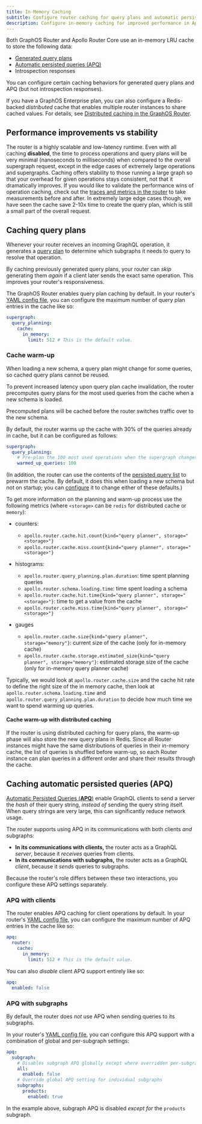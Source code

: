 ```yaml
---
title: In-Memory Caching
subtitle: Configure router caching for query plans and automatic persisted queries
description: Configure in-memory caching for improved performance in Apollo GraphOS Router or Apollo Router Core. Configure query plans and automatic persisted queries caching.
---
```


Both GraphOS Router and Apollo Router Core use an in-memory LRU cache to store the following data:

- [Generated query plans](#caching-query-plans)
- [Automatic persisted queries (APQ)](#caching-automatic-persisted-queries-apq)
- Introspection responses

You can configure certain caching behaviors for generated query plans and APQ (but not introspection responses).

<Tip>

If you have a GraphOS Enterprise plan, you can also configure a Redis-backed _distributed_ cache that enables multiple router instances to share cached values. For details, see [Distributed caching in the GraphOS Router](/router/configuration/distributed-caching/).

</Tip>

## Performance improvements vs stability

The router is a highly scalable and low-latency runtime. Even with all caching **disabled**, the time to process operations and query plans will be very minimal (nanoseconds to milliseconds) when compared to the overall supergraph request, except in the edge cases of extremely large operations and supergraphs. Caching offers stability to those running a large graph so that your overhead for given operations stays consistent, not that it dramatically improves. If you would like to validate the performance wins of operation caching, check out the [traces and metrics in the router](/router/configuration/telemetry/instrumentation/standard-instruments#performance) to take measurements before and after. In extremely large edge cases though, we have seen the cache save 2-10x time to create the query plan, which is still a small part of the overall request.

## Caching query plans

Whenever your router receives an incoming GraphQL operation, it generates a [query plan](/federation/query-plans/) to determine which subgraphs it needs to query to resolve that operation.

By caching previously generated query plans, your router can _skip_ generating them _again_ if a client later sends the exact same operation. This improves your router's responsiveness.

The GraphOS Router enables query plan caching by default. In your router's [YAML config file](/router/configuration/overview/#yaml-config-file), you can configure the maximum number of query plan entries in the cache like so:

```yaml title="router.yaml"
supergraph:
  query_planning:
    cache:
      in_memory:
        limit: 512 # This is the default value.
```

### Cache warm-up

When loading a new schema, a query plan might change for some queries, so cached query plans cannot be reused.

To prevent increased latency upon query plan cache invalidation, the router precomputes query plans for the most used queries from the cache when a new schema is loaded.

Precomputed plans will be cached before the router switches traffic over to the new schema.

By default, the router warms up the cache with 30% of the queries already in cache, but it can be configured as follows:

```yaml title="router.yaml"
supergraph:
  query_planning:
    # Pre-plan the 100 most used operations when the supergraph changes
    warmed_up_queries: 100
```

(In addition, the router can use the contents of the [persisted query list](/router/configuration/persisted-queries) to prewarm the cache. By default, it does this when loading a new schema but not on startup; you can [configure](/router/configuration/persisted-queries#persisted-queries#experimental_prewarm_query_plan_cache) it to change either of these defaults.)

To get more information on the planning and warm-up process use the following metrics (where `<storage>` can be `redis` for distributed cache or `memory`):

- counters:

  - `apollo.router.cache.hit.count{kind="query planner", storage="<storage>"}`
  - `apollo.router.cache.miss.count{kind="query planner", storage="<storage>"}`

- histograms:

  - `apollo.router.query_planning.plan.duration`: time spent planning queries
  - `apollo.router.schema.loading.time`: time spent loading a schema
  - `apollo.router.cache.hit.time{kind="query planner", storage="<storage>"}`: time to get a value from the cache
  - `apollo.router.cache.miss.time{kind="query planner", storage="<storage>"}`

- gauges
  - `apollo.router.cache.size{kind="query planner", storage="memory"}`: current size of the cache (only for in-memory cache)
  - `apollo.router.cache.storage.estimated_size{kind="query planner", storage="memory"}`: estimated storage size of the cache (only for in-memory query planner cache)

Typically, we would look at `apollo.router.cache.size` and the cache hit rate to define the right size of the in memory cache,
then look at `apollo.router.schema.loading.time` and `apollo.router.query_planning.plan.duration` to decide how much time we want to spend warming up queries.

#### Cache warm-up with distributed caching

If the router is using distributed caching for query plans, the warm-up phase will also store the new query plans in Redis. Since all Router instances might have the same distributions of queries in their in-memory cache, the list of queries is shuffled before warm-up, so each Router instance can plan queries in a different order and share their results through the cache.

## Caching automatic persisted queries (APQ)

[Automatic Persisted Queries (**APQ**)](/apollo-server/performance/apq/) enable GraphQL clients to send a server the _hash_ of their query string, _instead of_ sending the query string itself. When query strings are very large, this can significantly reduce network usage.

The router supports using APQ in its communications with both clients _and_ subgraphs:

- **In its communications with clients,** the router acts as a GraphQL _server_, because it _receives_ queries from clients.
- **In its communications with subgraphs,** the router acts as a GraphQL _client_, because it _sends_ queries to subgraphs.

Because the router's role differs between these two interactions, you configure these APQ settings separately.

### APQ with clients

The router enables APQ caching for client operations by default. In your router's [YAML config file](/router/configuration/overview/#yaml-config-file), you can configure the maximum number of APQ entries in the cache like so:

```yaml title="router.yaml"
apq:
  router:
    cache:
      in_memory:
        limit: 512 # This is the default value.
```

You can also _disable_ client APQ support entirely like so:

```yaml title="router.yaml"
apq:
  enabled: false
```

### APQ with subgraphs

By default, the router does _not_ use APQ when sending queries to its subgraphs.

In your router's [YAML config file](/router/configuration/overview/#yaml-config-file), you can configure this APQ support with a combination of global and per-subgraph settings:

```yaml title="router.yaml"
apq:
  subgraph:
    # Disables subgraph APQ globally except where overridden per-subgraph
    all:
      enabled: false
    # Override global APQ setting for individual subgraphs
    subgraphs:
      products:
        enabled: true
```

In the example above, subgraph APQ is disabled _except for_ the `products` subgraph.

